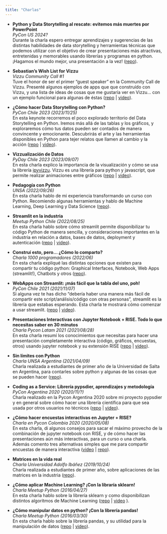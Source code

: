 ```yaml
---
title: "Charlas"
---
```


* **Python y Data Storytelling al rescate: evitemos más muertes por PowerPoint**  
*PyCon US 2024?*  
Durante la charla espero entregar aprendizajes y sugerencias de las distintas habilidades de data storytelling y herramientas técnicas que podemos utilizar con el objetivo de crear presentaciones más atractivas, entretenidas y memorables usando librerías y programas en python. ¡Hagamos el mundo mejor, una presentación a la vez! 
([repo](https://github.com/sebastiandres/talk_2023_05_pycon_us)).

* **Sebastian's Wish List for Vizzu**  
*Vizzu Community Call #1*  
Tuve el honor de ser el primer "guest speaker" en la Community Call de Vizzu. Presenté algunos ejemplos de apps que que construído con Vizzu, y una lista de ideas de cosas que me gustaría ver en Vizzu... con un ejemplo funcional para algunas de éstas 
([repo](https://github.com/sebastiandres/talk_2023_12_11_vizzu_community_call) | [video](https://www.youtube.com/watch?v=andvQnsUWvo)).


* **¿Cómo hacer Data Storytelling con Python?**  
*PyCon Chile 2023 (2023/11/25)*  
En esta keynote recorremos el poco explorado territorio del Data Storytelling en Python. Iremos más allá de las tablas y los gráficos, y exploraremos cómo tus datos pueden ser contados de manera convincente y emocionante. Descubrirás el arte y las herramientas disponibles en Python para tejer relatos que llamen al cambio y la acción 
([repo](https://github.com/sebastiandres/talk_2023_11_25_pycon_chile) | [video](https://www.youtube.com/watch?v=X1xcyY9Y0Pc&t=26980s)).

* **Vizzualización de Datos**  
*PyDay Chile 2023 (2023/09/07)*  
En esta charla explico la importancia de la visualización y cómo se usa la librería [ipyvizzu](https://ipyvizzu.vizzuhq.com/). Vizzu es una librería para python y javascript, que permite realizar animaciones entre gráficos 
([repo](https://github.com/sebastiandres/talk_2023_09_07_vizzu) | [video](https://youtu.be/xjwkJzBTdNI?t=4044)).

* **Pedagogía con Python**  
*UNSA (2022/09/26)*  
En esta charla hablo de mi experiencia transformando un curso con Python. Recomiendo algunas herramientas y hablo de Machine Learning, Deep Learning y Data Science 
([repo](https://github.com/sebastiandres/talk_2022_09_26_python_cientifico)).

* **Streamlit en la industria**  
*Meetup Python Chile (2022/08/25)*  
En esta charla hablo sobre cómo streamlit permite disponibilizar tu código Python de manera sencilla, 
y consideraciones importantes en la industria en relación a datos, bases de datos, deployment y autenticación 
([repo](https://github.com/sebastiandres/talk_2022_08_25_pychile_meetup) | [video](https://www.youtube.com/watch?v=xHabAVZDAHo)).

* **Construí esto, pero... ¿Cómo lo comparto?**  
*Charla 1000 programadores (2022/06)*  
En esta charla expliqué las distintas opciones que existen para compartir tu código python:
Graphical Interfaces, Notebook, Web Apps (streamlit!), Chatbots y otros 
([repo](https://github.com/sebastiandres/talk_2022_06_1000PS)).

* **WebApps con Streamlit: ¡más fácil que la tabla del uno, poh!**  
*PyCon Chile 2021 (2021/11/07)*  
Si alguna vez te has dicho “debería haber una manera más fácil de compartir este script/análisis/código con otras personas”, streamlit es la librería que estabas esperando. Esta charla te mostrará cómo comenzar a usar streamlit. 
([repo](https://github.com/sebastiandres/talk_2021_11_pyconcl) | [video](https://www.youtube.com/watch?v=cZSzK2uIqjY)).

* **Presentaciones Interactivas con Jupyter Notebook + RISE. Todo lo que necesitas saber en 30 minutos**  
*Charla Pycon Latam 2021 (2021/08/28)*  
En esta charla resumí los conocimientos que necesitas para hacer una presentación completamente interactiva (código, gráficos, encuestas, otros) usando jupyter notebook y su extensión RISE 
([repo](https://github.com/sebastiandres/talk_2021_08_pylatam/) | [video](https://www.youtube.com/watch?v=VxdnVOt5K1w)).

* **Sin límites con Python**  
*Charla UNSA Argentina (2021/04/09)*  
Charla realizada a estudiantes de primer año de la Universidad de Salta en Argentina, para contarles sobre python y algunas de las cosas que se pueden hacer 
([repo](https://github.com/sebastiandres/talk_2021_04_UNSA_Argentina/)).

* **Coding as a Service: Librería pypsdier, aprendizajes y metodología**  
*PyCon Argentina 2020 (2020/11/?)*  
Charla realizado en la Pycon Argentina 2020 sobre mi proyecto pypsdier y en general sobre cómo hacer una librería científica para que sea usada por otros usuarios no técnicos 
([repo](https://github.com/sebastiandres/talk_2020_11_pycon_argentina/) | [video](https://www.youtube.com/watch?v=UoIXFRKraqY)).

* **¿Cómo hacer encuestas interactivas en Jupyter + RISE?**  
*Charla en Pycon Colombia 2020 (2020/05/08)*  
En esta charla, di algunos consejos para sacar el máximo provecho de la combinación de jupyter notebook con RISE, y de cómo hacer las presentaciones aún más interactivas, para un curso o una charla. Además comento tres alternativas simples que me para compartir encuestas de manera interactiva 
([video](https://www.youtube.com/watch?v=ekyN9DDswBE) | [repo](https://github.com/sebastiandres/talk_2020_02_pycon_colombia_rise_and_poll/)).

* **Matrices en la vida real**  
*Charla Universidad Adolfo Ibáñez (2019/10/24)*  
Charla realizada a estudiantes de primer año, sobre aplicaciones de las matrices en la industria 
([repo](https://github.com/sebastiandres/talk_2019_10_UAI/)).

* **¿Cómo aplicar Machine Learning? ¡Con la libraría sklearn!**  
*Charla Meetup Python (2016/04/27)*  
En esta charla hablo sobre la librería sklearn y como disponibilizan distintos algoritmos de Machine Learning 
([repo](https://github.com/sebastiandres/talk_2016_04_python_meetup_sklearn/) | [video](https://www.youtube.com/watch?v=IenniV-KM6A) ).

* **¿Cómo manipular datos en python? ¡Con la librería pandas!**  
*Charla Meetup Python (2016/03/30)*  
En esta charla hablo sobre la librería pandas, y su utilidad para la manipulación de datos ([repo](https://github.com/sebastiandres/talk_2016_03_python_meetup_pandas/) | [video](https://www.youtube.com/watch?v=mmR2MAqsfVg)).